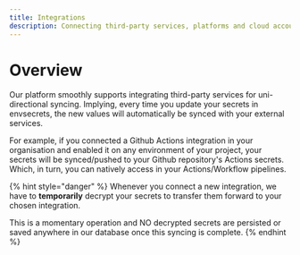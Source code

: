 ```yaml
---
title: Integrations
description: Connecting third-party services, platforms and cloud accounts.
---
```


# Overview

Our platform smoothly supports integrating third-party services for uni-directional syncing. Implying, every time you update your secrets in envsecrets, the new values will automatically be synced with your external services.

For example, if you connected a Github Actions integration in your organisation and enabled it on any environment of your project, your secrets will be synced/pushed to your Github repository's Actions secrets. Which, in turn, you can natively access in your Actions/Workflow pipelines.

{% hint style="danger" %}
Whenever you connect a new integration, we have to **temporarily** decrypt your secrets to transfer them forward to your chosen integration.

This is a momentary operation and NO decrypted secrets are persisted or saved anywhere in our database once this syncing is complete.
{% endhint %}

